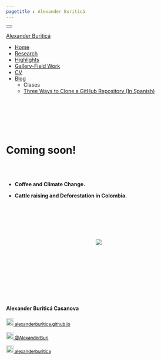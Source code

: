 ```yaml
---
pagetitle : Alexander Buriticá 
---
```


<!--- Inicio Emcabezado --->
<html>
<head>
<meta charset="utf-8" />
<meta name="generator" content="pandoc" />
<meta http-equiv="X-UA-Compatible" content="IE=EDGE" />
<title>Alexander Buriticá</title>
<script src="site_libs/jquery-1.11.3/jquery.min.js"></script>
<meta name="viewport" content="width=device-width, initial-scale=1" />
<link href="site_libs/bootstrap-3.3.5/css/readable.min.css" rel="stylesheet" />
<script src="site_libs/bootstrap-3.3.5/js/bootstrap.min.js"></script>
<script src="site_libs/bootstrap-3.3.5/shim/html5shiv.min.js"></script>
<script src="site_libs/bootstrap-3.3.5/shim/respond.min.js"></script>
<script src="site_libs/navigation-1.1/tabsets.js"></script>
<script src="site_libs/accessible-code-block-0.0.1/empty-anchor.js"></script>
<link href="site_libs/font-awesome-5.1.0/css/all.css" rel="stylesheet" />
<link href="site_libs/font-awesome-5.1.0/css/v4-shims.css" rel="stylesheet" />
</head>
<body>
<div class="container-fluid main-container">
<div class="navbar navbar-inverse  navbar-fixed-top" role="navigation">
<div class="container">
<div class="navbar-header">
<button type="button" class="navbar-toggle collapsed" data-toggle="collapse" data-target="#navbar">
<span class="icon-bar"></span>
<span class="icon-bar"></span>
<span class="icon-bar"></span>
</button>
<a class="navbar-brand" href="https://alexanderburitica.github.io/index.html"> Alexander Buriticá</a>
</div>
<div id="navbar" class="navbar-collapse collapse">
<ul class="nav navbar-nav">
</ul>
<ul class="nav navbar-nav navbar-right">
<li>
<a href="https://alexanderburitica.github.io/index.html">
<span class="fa fa-home"></span>
Home
</a>
</li>
<li>
<a href="https://alexanderburitica.github.io/research.html">Research</a>
</li>
<li>
<a href="https://alexanderburitica.github.io/highlights.html">Highlights</a>
</li>
<li>
<a href="https://alexanderburitica.github.io/fieldwork.html">Gallery-Field Work</a>
</li>
<li>
<a href="https://alexanderburitica.github.io/cv/ABC_CV.pdf">CV</a>
</li>
<li class="dropdown">
<a href="#" class="dropdown-toggle" data-toggle="dropdown" role="button" aria-expanded="false">
Blog
<span class="caret"></span>
</a>
<ul class="dropdown-menu" role="menu">
<li class="dropdown-header">Clases</li>
<li>
<a href="https://alexanderburitica.github.io/blog/blog1.html">Three Ways to Clone a GitHub Repository (In Spanish)</a>
</li>
</ul>
</li>
</ul>
</div><!--/.nav-collapse -->
</div><!--/.container -->
</div><!--/.navbar -->
<div class="fluid-row" id="header">
<!--- Fin Emcabezado --->










<!--------------------------------- El codigo inicia aca --------------------------------->















<br>  </br> <!--- Agrega lineas en blanco --->



<!------------- Panel de la izquierda ------------->
<div class="col-sm-9">

<br>  </br> <!--- Agrega lineas en blanco --->


# Coming soon!  

<br>  </br> <!--- Agrega lineas en blanco --->

+ **Coffee and Climate Change.**

+ **Cattle raising and Deforestation in Colombia.**


<br>  </br> <!--- Agrega lineas en blanco --->

<br>  </br> <!--- Agrega lineas en blanco --->


<center>
![](../images/myway.gif)
</center>



<br>  </br> <!--- Agrega lineas en blanco --->

<br>  </br> <!--- Agrega lineas en blanco --->








</div>

<!------------- Panel de la derecha ------------->
<div class="col-sm-3">

<br>  </br> <!--- Agrega lineas en blanco --->

#### Alexander Buriticá Casanova

<!-- Link -->
<a href="https://alexanderburitica.github.io" style="color:black;font-size:12px;"><img alt="Qries" src="../images/link2.png" width=20" height="20">  alexanderburitica.github.io </a> 

<!-- Twitter -->
 <a href="https://twitter.com/AlexanderBuri" style="color:black;font-size:12px;"> <img alt="Qries" src="../images/twitter.jpg" width=20" height="20">  @AlexanderBuri</a> 

<!-- GitHub -->
<a href="https://github.com/AlexanderBuritica" style="color:black;font-size:12px;"> <img alt="Qries" src="../images/github.png" width=20" height="20">  alexanderburitica</a>
</div>
<!------------- Panel de la derecha ------------->






</div>
<script>
// add bootstrap table styles to pandoc tables
function bootstrapStylePandocTables() {
$('tr.header').parent('thead').parent('table').addClass('table table-condensed');
}
$(document).ready(function () {
bootstrapStylePandocTables();
});
</script>
<!-- tabsets -->
<script>
$(document).ready(function () {
window.buildTabsets("TOC");
});
$(document).ready(function () {
$('.tabset-dropdown > .nav-tabs > li').click(function () {
$(this).parent().toggleClass('nav-tabs-open')
});
});
</script>
<!-- code folding -->
<!-- dynamically load mathjax for compatibility with self-contained -->
<script>
(function () {
var script = document.createElement("script");
script.type = "text/javascript";
script.src  = "http://example.com/MathJax.js";
document.getElementsByTagName("head")[0].appendChild(script);
})();
</script>
</body>
</html>